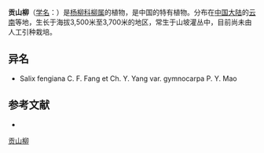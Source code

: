 {{Speciesbox
| name = 贡山柳
| status = 
| status_system = 
| image =
| genus = Salix
| species = fengiana
| authority = C. F. Fang et Ch. Y. Yang
}}

'''贡山柳'''（[[学名|学名]]：{{lang|la|''Salix fengiana''}}）是[[杨柳科|杨柳科]][[柳属|柳属]]的植物，是中国的特有植物。分布在[[中国大陆|中国大陆]]的[[云南|云南]]等地，生长于海拔3,500米至3,700米的地区，常生于山坡灌丛中，目前尚未由人工引种栽培。

== 异名 ==
* Salix fengiana C. F. Fang et Ch. Y. Yang var. gymnocarpa P. Y. Mao

== 参考文献 ==
<div class="references-small">
* {{cite web| url =http://www.bioinfo.cn/db05/KmzwSpecies.php?action=view&id=20402| title =贡山柳| work =《中国高等植物数据库全库》| publisher =中国科学院微生物研究所| author =昆明植物研究所| accessdate =2009-02-25| deadurl =yes| archiveurl =https://web.archive.org/web/20160305041147/http://www.bioinfo.cn/db05/KmzwSpecies.php?action=view&id=20402| archivedate =2016-03-05}}
</div>
{{Taxonbar|from=Q15230845}}

[[Category:柳属|贡山柳]]


{{植物小作品}}